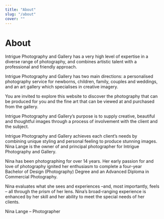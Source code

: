 ```yaml
---
title: "About"
slug: "/about"
cover: ""
---
```


# About

Intrigue Photography and Gallery has a very high level of expertise in a diverse range of photography, and combines artistic talent with a professional and friendly approach.

Intrigue Photography and Gallery has two main directions: a personalised photography service for newborns, children, family, couples and weddings, and an art gallery which specialises in creative imagery.

You are invited to explore this website to discover the photography that can be produced for you and the fine art that can be viewed at and purchased from the gallery.

Intrigue Photography and Gallery’s purpose is to supply creative, beautiful and thoughtful images through a process of involvement with the client and the subject.

Intrigue Photography and Gallery achieves each client’s needs by combining unique styling and personal feeling to produce stunning images.
Nina Lange is the owner of and principal photographer for Intrigue Photography and Gallery.

Nina has been photographing for over 14 years. Her early passion for and love of photography ignited her enthusiasm to complete a four-year Bachelor of Design (Photography) Degree and an Advanced Diploma in Commercial Photography.

Nina evaluates what she sees and experiences –and, most importantly, feels – all through the prism of her lens. Nina’s broad-ranging experience is enhanced by her skill and her ability to meet the special needs of her clients.

Nina Lange – Photographer
